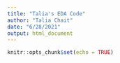 ```yaml
---
title: "Talia's EDA Code"
author: "Talia Chait"
date: "6/28/2021"
output: html_document
---
```


```r
knitr::opts_chunk$set(echo = TRUE)
```

